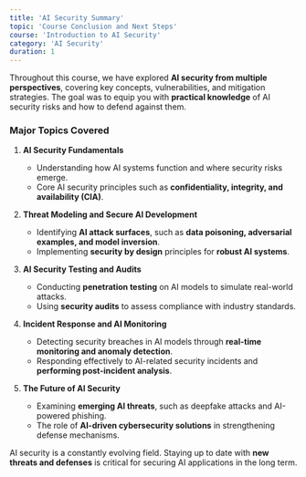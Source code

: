 ```yaml
---
title: 'AI Security Summary'
topic: 'Course Conclusion and Next Steps'
course: 'Introduction to AI Security'
category: 'AI Security'
duration: 1
---
```


Throughout this course, we have explored **AI security from multiple perspectives**, covering key concepts, vulnerabilities, and mitigation strategies. The goal was to equip you with **practical knowledge** of AI security risks and how to defend against them.

### Major Topics Covered

1. **AI Security Fundamentals**

   - Understanding how AI systems function and where security risks emerge.
   - Core AI security principles such as **confidentiality, integrity, and availability (CIA)**.

2. **Threat Modeling and Secure AI Development**

   - Identifying **AI attack surfaces**, such as **data poisoning, adversarial examples, and model inversion**.
   - Implementing **security by design** principles for **robust AI systems**.

3. **AI Security Testing and Audits**

   - Conducting **penetration testing** on AI models to simulate real-world attacks.
   - Using **security audits** to assess compliance with industry standards.

4. **Incident Response and AI Monitoring**

   - Detecting security breaches in AI models through **real-time monitoring and anomaly detection**.
   - Responding effectively to AI-related security incidents and **performing post-incident analysis**.

5. **The Future of AI Security**
   - Examining **emerging AI threats**, such as deepfake attacks and AI-powered phishing.
   - The role of **AI-driven cybersecurity solutions** in strengthening defense mechanisms.

AI security is a constantly evolving field. Staying up to date with **new threats and defenses** is critical for securing AI applications in the long term.
